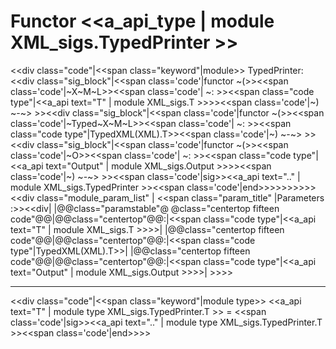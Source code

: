 =Functor <<a_api_type | module XML_sigs.TypedPrinter >> =
<<div class="code"|<<span class="keyword"|module>> TypedPrinter: <<div class="sig_block"|<<span class='code'|functor ~(>><<span class='code'|~X~M~L>><<span class='code'| ~: >><<span class="code type"|<<a_api text="T" | module XML_sigs.T >>>><<span class='code'|~) ~-~> >><<div class="sig_block"|<<span class='code'|functor ~(>><<span class='code'|~Typed~X~M~L>><<span class='code'| ~: >><<span class="code type"|TypedXML(XML).T>><<span class='code'|~) ~-~> >><<div class="sig_block"|<<span class='code'|functor ~(>><<span class='code'|~O>><<span class='code'| ~: >><<span class="code type"|<<a_api text="Output" | module XML_sigs.Output >>>><<span class='code'|~) ~-~> >><<span class='code'|sig>><<a_api text=".." | module XML_sigs.TypedPrinter >><<span class='code'|end>>>>>>>>>><<div class="module_param_list" | <<span class="param_title" |Parameters :>><<div|
|@@class="paramstable"@ @class="centertop fifteen code"@@{{{XML}}}|@@class="centertop"@@:|<<span class="code type"|<<a_api text="T" | module XML_sigs.T >>>>|
|@@class="centertop fifteen code"@@{{{TypedXML}}}|@@class="centertop"@@:|<<span class="code type"|TypedXML(XML).T>>|
|@@class="centertop fifteen code"@@{{{O}}}|@@class="centertop"@@:|<<span class="code type"|<<a_api text="Output" | module XML_sigs.Output >>>>|
>>>>

----
<<div class="code"|<<span class="keyword"|module type>> <<a_api text="T" | module type XML_sigs.TypedPrinter.T >> = <<span class='code'|sig>><<a_api text=".." | module type XML_sigs.TypedPrinter.T >><<span class='code'|end>>>>